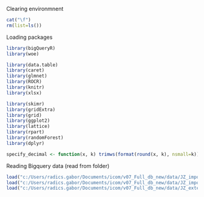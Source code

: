 
Clearing environmnent
```{r}
cat("\f")
rm(list=ls())
```

Loading packages
```{r}
library(bigQueryR)
library(woe)

library(data.table)
library(caret)
library(glmnet)
library(ROCR)
library(knitr)
library(xlsx)

library(skimr)
library(gridExtra)
library(grid)
library(ggplot2)
library(lattice)
library(rpart)
library(randomForest)
library(dplyr)

specify_decimal <- function(x, k) trimws(format(round(x, k), nsmall=k))
```

Reading Bigquery data (read from folder)
```{r}
load("c:/Users/radics.gabor/Documents/icom/v07_Full_db_new/data/JZ_import_1.rda")
load("c:/Users/radics.gabor/Documents/icom/v07_Full_db_new/data/JZ_import_2.rda")
load("c:/Users/radics.gabor/Documents/icom/v07_Full_db_new/data/JZ_external_1.rda")
```

